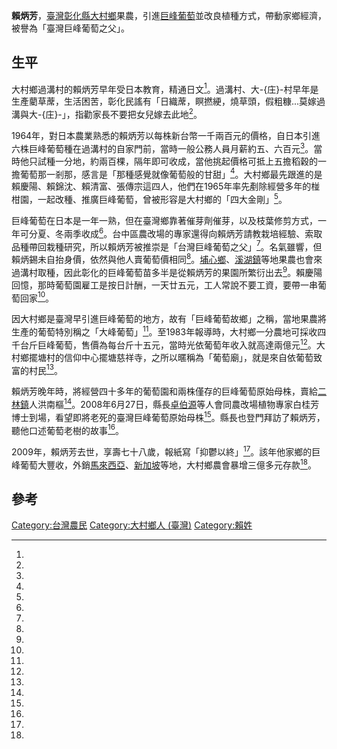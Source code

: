 '''賴炳芳'''{{BD|1932年||2009年|||}}，[[臺灣|臺灣]][[彰化縣|彰化縣]][[大村鄉_(台灣)|大村鄉]]果農，引進[[巨峰葡萄|巨峰葡萄]]並改良植種方式，帶動家鄉經濟，被譽為「臺灣巨峰葡萄之父」。
==生平==
大村鄉過溝村的賴炳芳早年受日本教育，精通日文<ref name="劉明岩"/>。過溝村、大-{庄}-村早年是生產藺草蓆，生活困苦，彰化民謠有「日織蓆，瞑撚綆，燒草頭，假粗糠...莫嫁過溝與大-{庄}-」，指勸家長不要把女兒嫁去此地<ref name="陳國典"/>。

1964年，對日本農業熟悉的賴炳芳以每株新台幣一千兩百元的價格，自日本引進六株巨峰葡萄種在過溝村的自家門前，當時一般公務人員月薪約五、六百元<ref name="洪璧珍1"/>。當時他只試種一分地，約兩百棵，隔年即可收成，當他挑起價格可抵上五擔稻穀的一擔葡萄那一剎那，感言是「那種感覺就像葡萄般的甘甜」<ref name="劉明岩"/>。大村鄉最先跟進的是賴慶陽、賴錦沈、賴清富、張傳宗這四人，他們在1965年率先剷除經營多年的椪柑園，一起改種、推廣巨峰葡萄，曾被形容是大村鄉的「四大金剛」<ref name="何烱榮1"/>。

巨峰葡萄在日本是一年一熟，但在臺灣鄉靠著催芽劑催芽，以及枝葉修剪方式，一年可分夏、冬兩季收成<ref name="劉明岩"/>。台中區農改場的專家還得向賴炳芳請教栽培經驗、索取品種帶回栽種研究，所以賴炳芳被推崇是「台灣巨峰葡萄之父」<ref name="何烱榮3"/>。名氣雖響，但賴炳錫未自抬身價，依然與他人賣葡萄價相同<ref name="洪璧珍1"/>。[[埔心鄉|埔心鄉]]、[[溪湖鎮|溪湖鎮]]等地果農也會來過溝村取種，因此彰化的巨峰葡萄苗多半是從賴炳芳的果園所繁衍出去<ref name="洪璧珍2"/>。賴慶陽回憶，那時葡萄園雇工是按日計酬，一天廿五元，工人常說不要工資，要帶一串葡萄回家<ref name="何烱榮1"/>。

因大村鄉是臺灣早引進巨峰葡萄的地方，故有「巨峰葡萄故鄉」之稱，當地果農將生產的葡萄特別稱之「大峰葡萄」<ref name="何烱榮2"/>。至1983年報導時，大村鄉一分農地可採收四千台斤巨峰葡萄，售價為每台斤十五元，當時光依葡萄年收入就高達兩億元<ref name="張建荼"/>。大村鄉擺塘村的信仰中心擺塘慈祥寺，之所以暱稱為「葡萄廟」，就是來自依葡萄致富的村民<ref name="何烱榮1"/>。

賴炳芳晚年時，將經營四十多年的葡萄園和兩株僅存的巨峰葡萄原始母株，賣給[[二林鎮|二林鎮]]人洪南樞<ref name="何烱榮3"/>。2008年6月27日，縣長[[卓伯源|卓伯源]]等人會同農改場植物專家白桂芳博士到場，看望即將老死的臺灣巨峰葡萄原始母株<ref name="洪璧珍2"/>。縣長也登門拜訪了賴炳芳，聽他口述葡萄老樹的故事<ref name="何烱榮3"/>。

2009年，賴炳芳去世，享壽七十八歲，報紙寫「抑鬱以終」<ref name="何烱榮3"/>。該年他家鄉的巨峰葡萄大豐收，外銷[[馬來西亞|馬來西亞]]、[[新加坡|新加坡]]等地，大村鄉農會暴增三億多元存款<ref name="何烱榮2"/>。

==參考==
{{portal box|人物|臺灣|農業}}
{{reflist|refs=

<ref name="何烱榮3">{{Cite news|url=|title=一堆身價千萬果農 巨峰葡萄之父沒份|author=何烱榮|language=zh-tw|newspaper=聯合報|date=2011-02-21|accessdate=}}</ref>

<ref name="何烱榮2">{{Cite news|url=|title=大峰葡萄豐收 千萬富農暴增百人 巨峰的故鄉 佔全台產量近半 比莫拉克早一步採收 農友笑呵呵存錢 農會一下子多了三億元|author=何烱榮|language=zh-tw|newspaper=聯合報|date=2009-09-16|accessdate=}}</ref>

<ref name="何烱榮1">{{Cite news|url=|title=神明有保佑 一盒頂級葡萄 開啟葡萄廟香火|author=何烱榮|language=zh-tw|newspaper=聯合報|date=2011-02-21|accessdate=}}</ref>

<ref name="劉明岩">{{Cite news|url=|title=東瀛移民客 巨峰葡萄台灣發紫|author=劉明岩|language=zh-tw|newspaper=聯合報|date=2003-01-20|accessdate=}}</ref>

<ref name="洪璧珍1">{{Cite news|url=|title=大村葡萄王 高齡44歲每年結果|author=洪璧珍|language=zh-tw|newspaper=中國時報|date=2008-06-25|accessdate=}}</ref>

<ref name="洪璧珍2">{{Cite news|url=|title=搶救葡萄王 專家：老化非罹病|author=洪璧珍|language=zh-tw|newspaper=中國時報|date=2008-06-28|accessdate=}}</ref>

<ref name="陳國典">{{Cite news|url=|title=地方歌謠 彰化大村鄉…目屎流落做飯湯|author=陳國典|language=zh-tw|newspaper=聯合報|date=1999-08-12|accessdate=}}</ref>

<ref name="張建荼">{{Cite news|url=|title=巨峰葡萄味美產量大 宣傳不足銷售欠佳 價格難調高|author=張建荼|language=zh-tw|newspaper=民生報|date=1983-01-11|accessdate=}}</ref>

}}
 

[[Category:台灣農民|Category:台灣農民]]
[[Category:大村鄉人_(臺灣)|Category:大村鄉人 (臺灣)]]
[[Category:賴姓|Category:賴姓]]